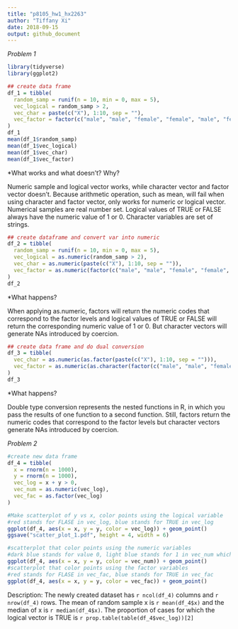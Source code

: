 ```yaml
---
title: "p8105_hw1_hx2263"
author: "Tiffany Xi"
date: 2018-09-15
output: github_document
---
```


_Problem 1_

```r
library(tidyverse)
library(ggplot2)
```

```r

## create data frame
df_1 = tibble(
  random_samp = runif(n = 10, min = 0, max = 5),
  vec_logical = random_samp > 2,
  vec_char = paste(c("X"), 1:10, sep = ""),
  vec_factor = factor(c("male", "male", "female", "female", "male", "female", "female", "male", "female", "male"))
)
df_1 
mean(df_1$random_samp)
mean(df_1$vec_logical)
mean(df_1$vec_char)
mean(df_1$vec_factor)
```
*What works and what doesn’t? Why?

Numeric sample and logical vector works, while character vector and factor vector doesn't. Because arithmetic operation, such as mean, will fail when using character and factor vector, only works for numeric or logical vector. Numerical samples are real number set. Logical values of TRUE or FALSE always have the numeric value of 1 or 0. Character variables are set of strings.

```r

## create dataframe and convert var into numeric
df_2 = tibble(
  random_samp = runif(n = 10, min = 0, max = 5),
  vec_logical = as.numeric(random_samp > 2),
  vec_char = as.numeric(paste(c("X"), 1:10, sep = "")),
  vec_factor = as.numeric(factor(c("male", "male", "female", "female", "male", "female", "female", "male", "female", "male")))
)
df_2 
```
*What happens?

When applying as.numeric, factors will return the numeric codes that correspond to the factor levels and logical values of TRUE or FALSE will return the corresponding numeric value of 1 or 0. But character vectors will generate NAs introduced by coercion.

```r

## create data frame and do dual conversion
df_3 = tibble(
  vec_char = as.numeric(as.factor(paste(c("X"), 1:10, sep = ""))),
  vec_factor = as.numeric(as.character(factor(c("male", "male", "female", "female", "male", "female", "female", "male", "female", "male"))))
)
df_3 
```
*What happens?

Double type conversion represents the nested functions in R, in which you pass the results of one function to a second function. Still, factors return the numeric codes that correspond to the factor levels but character vectors generate NAs introduced by coercion.

_Problem 2_

```r
#create new data frame
df_4 = tibble(
  x = rnorm(n = 1000),
  y = rnorm(n = 1000),
  vec_log = x + y > 0,
  vec_num = as.numeric(vec_log),
  vec_fac = as.factor(vec_log)
)

#Make scatterplot of y vs x, color points using the logical variable
#red stands for FLASE in vec_log, blue stands for TRUE in vec_log
ggplot(df_4, aes(x = x, y = y, color = vec_log)) + geom_point()
ggsave("scatter_plot_1.pdf", height = 4, width = 6)

#scatterplot that color points using the numeric variables
#dark blue stands for value 0, light blue stands for 1 in vec_num which is TRUE in vec_log
ggplot(df_4, aes(x = x, y = y, color = vec_num)) + geom_point()
#scatterplot that color points using the factor variables
#red stands for FLASE in vec_fac, blue stands for TRUE in vec_fac
ggplot(df_4, aes(x = x, y = y, color = vec_fac)) + geom_point()

```
Description: The newly created dataset has `r ncol(df_4)` columns and `r nrow(df_4)` rows. The mean of random sample x is `r mean(df_4$x)` and the median of x is `r median(df_4$x)`. The proportion of cases for which the logical vector is TRUE is `r prop.table(table(df_4$vec_log))[2]`










